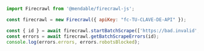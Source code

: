 ```js Node.js
import Firecrawl from '@mendable/firecrawl-js';

const firecrawl = new Firecrawl({ apiKey: "fc-TU-CLAVE-DE-API" });

const { id } = await firecrawl.startBatchScrape(['https://bad.invalid', 'https://example.com']);
const errors = await firecrawl.getBatchScrapeErrors(id);
console.log(errors.errors, errors.robotsBlocked);
```
